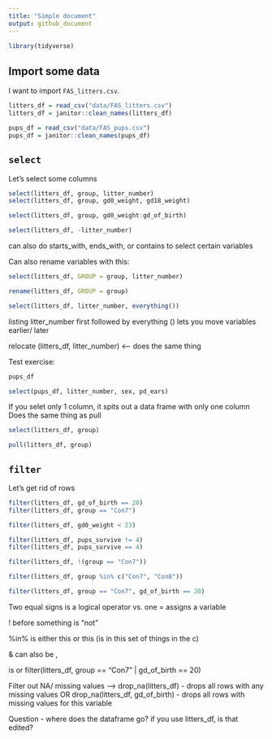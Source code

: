 ```yaml
---
title: "Simple document"
output: github_document
---
```


```r
library(tidyverse)

```

## Import some data

I want to import `FAS_litters.csv`. 

```r
litters_df = read_csv("data/FAS_litters.csv")
litters_df = janitor::clean_names(litters_df) 

pups_df = read_csv("data/FAS_pups.csv")
pups_df = janitor::clean_names(pups_df)
```

## `select`

Let's select some columns 

```r
select(litters_df, group, litter_number) 
select(litters_df, group, gd0_weight, gd18_weight)

select(litters_df, group, gd0_weight:gd_of_birth)

select(litters_df, -litter_number)
```

can also do starts_with, ends_with, or contains to select certain variables 

Can also rename variables with this: 

```r
select(litters_df, GROUP = group, litter_number)

rename(litters_df, GROUP = group)

select(litters_df, litter_number, everything())
```

listing litter_number first followed by everything () lets you move variables earlier/ later 

relocate (litters_df, litter_number) <-- does the same thing

Test exercise: 

```r

pups_df 

select(pups_df, litter_number, sex, pd_ears)

```

If you selet only 1 column, it spits out a data frame with only one column 
Does the same thing as pull

```r
select(litters_df, group)

pull(litters_df, group)
```

## `filter`

Let's get rid of rows

```r
filter(litters_df, gd_of_birth == 20)
filter(litters_df, group == "Con7")

filter(litters_df, gd0_weight < 23)

filter(litters_df, pups_survive != 4)
filter(litters_df, pups_survive == 4)

filter(litters_df, !(group == "Con7"))

filter(litters_df, group %in% c("Con7", "Con8"))

filter(litters_df, group == "Con7", gd_of_birth == 20)
```

Two equal signs is a logical operator vs. one = assigns a variable 

! before something is "not" 

%in% is either this or this (is in this set of things in the c)

& can also be , 

| is or filter(litters_df, group == "Con7" | gd_of_birth == 20)

Filter out NA/ missing values --> drop_na(litters_df) - drops all rows with any missing values OR drop_na(litters_df, gd_of_birth) - drops all rows with missing values for this variable 




Question - where does the dataframe go? if you use litters_df, is that edited? 



